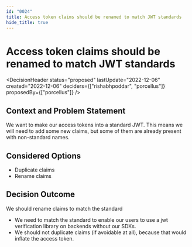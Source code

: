 ```yaml
---
id: "0024"
title: Access token claims should be renamed to match JWT standards
hide_title: true
---
```



# Access token claims should be renamed to match JWT standards

<DecisionHeader status="proposed" lastUpdate="2022-12-06" created="2022-12-06" deciders={["rishabhpoddar", "porcellus"]} proposedBy={["porcellus"]} />

## Context and Problem Statement

We want to make our access tokens into a standard JWT. This means we will need to add some new claims, but some of them are already present with non-standard names.

## Considered Options

* Duplicate claims
* Rename claims

## Decision Outcome

We should rename claims to match the standard
- We need to match the standard to enable our users to use a jwt verification library on backends without our SDKs.
- We should not duplicate claims (if avoidable at all), because that would inflate the access token.

